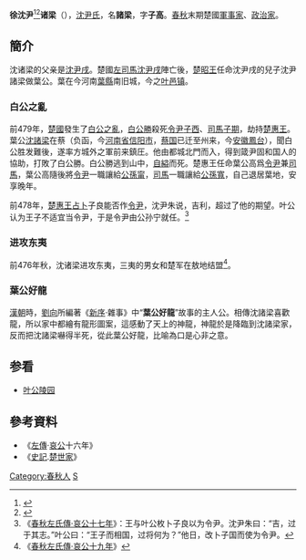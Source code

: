 {{Infobox 先秦人物
|名称= 徐沈尹诸梁
|图像=
|图说=
|姓=
|氏=[[沈尹氏|沈尹]]
|名=诸梁
|字=子高
|别名=
|别字=
|谥号=
|时代=春秋时期
|国家=[[楚国|楚国]]、[[徐国|徐国]]（？）
|身份=楚国叶公、令尹(楚制宰相名稱)、司马
|出生=
|逝世=
|在位=
|父=[[沈尹戌|沈尹戌]]
|母=
|正妻=
|妾=
|子女=
}}
'''徐沈尹'''<ref>{{Cite web|title=釋上博竹書和春秋金文的「羹」字異體|url=http://www.gwz.fudan.edu.cn/Web/Show/295|author=陈剑|publisher=復旦大學出土文獻與古文字研究中心|access-date=2021-08-31|archive-date=2021-08-31|archive-url=https://web.archive.org/web/20210831044452/http://www.gwz.fudan.edu.cn/Web/Show/295|dead-url=no}}</ref><ref>{{Cite web|title=南阳叶公臧之均邦之鼎考辨|url=https://new.qq.com/rain/a/20210124A06R3O00|date=2020-08-11|publisher=中国文物报|access-date=2021-08-31|archive-date=2021-08-31|archive-url=https://web.archive.org/web/20210831042054/https://new.qq.com/rain/a/20210124A06R3O00|dead-url=no}}</ref>'''诸梁'''（{{bd|？||？|catIdx=S沈}}），[[沈尹氏|沈尹氏]]，名'''諸梁'''，字'''子高'''。[[春秋|春秋]]末期楚國[[軍事家|軍事家]]、[[政治家|政治家]]。

==簡介==
沈诸梁的父亲是[[沈尹戌|沈尹戌]]。楚國[[司馬|左司馬]][[沈尹戌|沈尹戌]]陣亡後，[[楚昭王|楚昭王]]任命沈尹戌的兒子沈尹諸梁做葉公。葉在今河南[[葉縣|葉縣]]南旧城，今之[[叶邑镇|叶邑镇]]。
===白公之亂===
前479年，[[楚國|楚國]]發生了[[白公之亂|白公之亂]]，[[白公勝|白公勝]]殺死[[令尹|令尹]][[子西|子西]]、[[司馬|司馬]][[子期|子期]]，劫持[[楚惠王|楚惠王]]。葉公[[沈諸梁|沈諸梁]]在蔡（负函，今[[河南省|河南省]][[信阳市|信阳市]]，[[蔡国|蔡国]]已迁至州来，今[[安徽|安徽]][[鳳台|鳳台]]），聞白公胜发難後，遂率方城外之軍前来鎮圧。他由都城北門而入，得到箴尹固和国人的協助，打敗了白公勝。白公勝逃到山中，[[自縊|自縊]]而死。楚惠王任命葉公高爲[[令尹|令尹]]兼[[司馬|司馬]]，葉公高隨後將[[令尹|令尹]]一職讓給[[子国_(楚国)|公孫甯]]，[[司馬|司馬]]一職讓給[[公孫寬|公孫寬]]，自己退居葉地，安享晚年。

前478年，[[楚惠王|楚惠王]][[占卜|占卜]]子良能否作[[令尹|令尹]]，沈尹朱说，吉利，超过了他的期望。叶公认为王子不适宜当令尹，于是令尹由公孙宁就任。<ref>《[[s:春秋左氏傳/哀公|春秋左氏傳·哀公十七年]]》：王与叶公枚卜子良以为令尹。沈尹朱曰：“吉，过于其志。”叶公曰：“王子而相国，过将何为？”他日，改卜子国而使为令尹。</ref>
===进攻东夷===
前476年秋，沈诸梁进攻东夷，三夷的男女和楚军在敖地结盟<ref>《[[s:春秋左氏傳/哀公|春秋左氏傳·哀公十九年]]》</ref>。
===葉公好龍===
[[漢朝|漢朝]]時，[[劉向|劉向]]所編著《[[新序|新序]]·雜事》中“'''葉公好龍'''”故事的主人公。相傳沈諸梁喜歡龍，所以家中都繪有龍形圖案，這感動了天上的神龍，神龍於是降臨到沈諸梁家，反而把沈諸梁嚇得半死，從此葉公好龍，比喻為口是心非之意。

==参看==
*[[叶公陵园|叶公陵园]]

==參考資料==
*《[[左傳|左傳]]·[[魯哀公|哀公]]十六年》
*《[[史記|史記]].[[楚|楚]][[世家|世家]]》
{{reflist}}


[[Category:春秋人|Category:春秋人]]
[[Category:楚国令尹|S]]